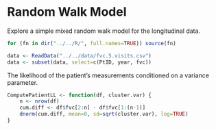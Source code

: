 Random Walk Model
=================

Explore a simple mixed random walk model for the longitudinal data.

```r
for (fn in dir("../../R/", full.names=TRUE)) source(fn)

data <- ReadData("../../data/fvc.5.visits.csv")
data <- subset(data, select=c(PtID, year, fvc))
```

The likelihood of the patient's measurements conditioned on a variance parameter.

```r
ComputePatientLL <- function(df, cluster.var) {
    n <- nrow(df)
    cum.diff <- df$fvc[2:n] - df$fvc[1:(n-1)]
    dnorm(cum.diff, mean=0, sd=sqrt(cluster.var), log=TRUE)
}
```




